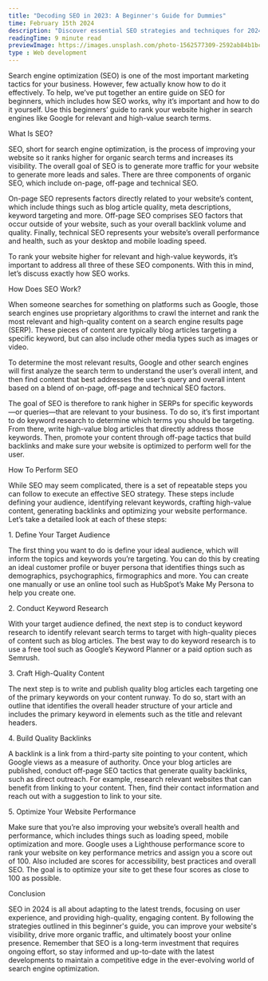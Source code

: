 ```yaml
---
title: "Decoding SEO in 2023: A Beginner's Guide for Dummies"
time: February 15th 2024
description: "Discover essential SEO strategies and techniques for 2024 to boost your website's visibility, improve user experience, and drive organic traffic in this comprehensive beginner's guide."
readingTime: 9 minute read
previewImage: https://images.unsplash.com/photo-1562577309-2592ab84b1bc?q=100&w=800&h=600&auto=format&fit=crop&ixlib=rb-4.0.3&ixid=M3wxMjA3fDB8MHxwaG90by1wYWdlfHx8fGVufDB8fHx8fA%3D%3D
type : Web development
---
```


<p className="text-balance text-zinc-600 dark:text-zinc-400 text-semibold text-lg">
  Search engine optimization (SEO) is one of the most important marketing
  tactics for your business. However, few actually know how to do it
  effectively. To help, we’ve put together an entire guide on SEO for beginners,
  which includes how SEO works, why it’s important and how to do it yourself.
  Use this beginners’ guide to rank your website higher in search engines like
  Google for relevant and high-value search terms.
</p>

<div className="mt-12">
  <p className="text-3xl font-bold text-black dark:text-white">What Is SEO?</p>
  <p className="text-lg text-zinc-600 dark:text-zinc-400 mt-8">
    SEO, short for search engine optimization, is the process of improving your website so it ranks higher for organic search terms and increases its visibility. 
    The overall goal of SEO is to generate more traffic for your website to generate more leads and sales. 
    There are three components of organic SEO, which include on-page, off-page and technical SEO.
  </p>
  <div className="mt-6">
    <p className="text-lg text-zinc-600 dark:text-zinc-400">
      On-page SEO represents factors directly related to your website’s content, which include things such as blog article quality, meta descriptions, keyword targeting and more. Off-page SEO comprises SEO factors that occur outside of your website, such as your overall backlink volume and quality. Finally, technical SEO represents your website’s overall performance and health, such as your desktop and mobile loading speed.
    </p>
  </div>
  <div className="mt-6">
    <p className="text-lg text-zinc-600 dark:text-zinc-400">
      To rank your website higher for relevant and high-value keywords, it’s important to address all three of these SEO components. With this in mind, let’s discuss exactly how SEO works.
    </p>
  </div>
</div>
<div className="mt-12">
  <p className="text-3xl font-bold text-black dark:text-white">How Does SEO Work?</p>
  <p className="text-lg text-zinc-600 dark:text-zinc-400 mt-8">
    When someone searches for something on platforms such as Google, those search engines use proprietary algorithms to crawl the internet and rank the most relevant and high-quality content on a search engine results page (SERP). These pieces of content are typically blog articles targeting a specific keyword, but can also include other media types such as images or video.
  </p>
  <p className="text-lg text-zinc-600 dark:text-zinc-400 mt-8">
    To determine the most relevant results, Google and other search engines will first analyze the search term to understand the user’s overall intent, and then find content that best addresses the user’s query and overall intent based on a blend of on-page, off-page and technical SEO factors.
  </p>
  <p className="text-lg text-zinc-600 dark:text-zinc-400 mt-8">
    The goal of SEO is therefore to rank higher in SERPs for specific keywords—or queries—that are relevant to your business. To do so, it’s first important to do keyword research to determine which terms you should be targeting. From there, write high-value blog articles that directly address those keywords. Then, promote your content through off-page tactics that build backlinks and make sure your website is optimized to perform well for the user.
  </p>
</div>
<div className="mt-12">
  <p className="text-3xl font-bold text-black dark:text-white">How To Perform SEO</p>
  <p className="text-lg text-zinc-600 dark:text-zinc-400 mt-8">
    While SEO may seem complicated, there is a set of repeatable steps you can follow to execute an effective SEO strategy. These steps include defining your audience, identifying relevant keywords, crafting high-value content, generating backlinks and optimizing your website performance. Let’s take a detailed look at each of these steps:
  </p>
</div>
<div className="mt-12">
  <p className="text-xl font-bold text-black dark:text-white">1. Define Your Target Audience</p>
  <p className="text-md text-zinc-600 dark:text-zinc-400 mt-4">
    The first thing you want to do is define your ideal audience, which will inform the topics and keywords you’re targeting. You can do this by creating an ideal customer profile or buyer persona that identifies things such as demographics, psychographics, firmographics and more. You can create one manually or use an online tool such as HubSpot’s Make My Persona to help you create one.
  </p>
</div>
<div className="mt-12">
  <p className="text-xl font-bold text-black dark:text-white">2. Conduct Keyword Research</p>
  <p className="text-md text-zinc-600 dark:text-zinc-400 mt-4">
    With your target audience defined, the next step is to conduct keyword research to identify relevant search terms to target with high-quality pieces of content such as blog articles. The best way to do keyword research is to use a free tool such as Google’s Keyword Planner or a paid option such as Semrush.
  </p>
</div>
<div className="mt-12">
  <p className="text-xl font-bold text-black dark:text-white">3. Craft High-Quality Content</p>
  <p className="text-md text-zinc-600 dark:text-zinc-400 mt-4">
    The next step is to write and publish quality blog articles each targeting one of the primary keywords on your content runway. To do so, start with an outline that identifies the overall header structure of your article and includes the primary keyword in elements such as the title and relevant headers.
  </p>
</div>
<div className="mt-12">
  <p className="text-xl font-bold text-black dark:text-white">4. Build Quality Backlinks</p>
  <p className="text-md text-zinc-600 dark:text-zinc-400 mt-4">
    A backlink is a link from a third-party site pointing to your content, which Google views as a measure of authority. Once your blog articles are published, conduct off-page SEO tactics that generate quality backlinks, such as direct outreach. For example, research relevant websites that can benefit from linking to your content. Then, find their contact information and reach out with a suggestion to link to your site.
  </p>
</div>
<div className="mt-12">
  <p className="text-xl font-bold text-black dark:text-white">5. Optimize Your Website Performance</p>
  <p className="text-md text-zinc-600 dark:text-zinc-400 mt-4">
    Make sure that you’re also improving your website’s overall health and performance, which includes things such as loading speed, mobile optimization and more. Google uses a Lighthouse performance score to rank your website on key performance metrics and assign you a score out of 100. Also included are scores for accessibility, best practices and overall SEO. The goal is to optimize your site to get these four scores as close to 100 as possible.
  </p>
</div>
<div className="mt-12">
  <p className="text-3xl font-bold text-black dark:text-white">Conclusion</p>
  <p className="text-lg text-zinc-600 dark:text-zinc-400 mt-8">
    SEO in 2024 is all about adapting to the latest trends, focusing on user experience, and providing high-quality, engaging content. By following the strategies outlined in this beginner's guide, you can improve your website's visibility, drive more organic traffic, and ultimately boost your online presence. Remember that SEO is a long-term investment that requires ongoing effort, so stay informed and up-to-date with the latest developments to maintain a competitive edge in the ever-evolving world of search engine optimization.
  </p>
</div>



